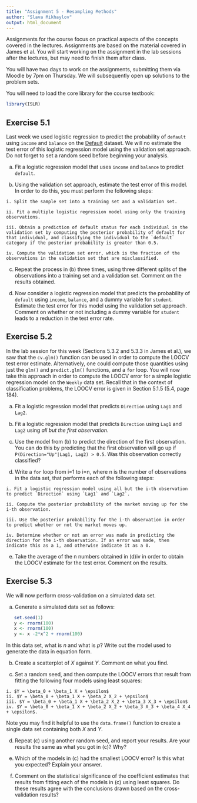 ```yaml
---
title: "Assignment 5 - Resampling Methods"
author: "Slava Mikhaylov"
output: html_document
---
```


Assignments for the course focus on practical aspects of the concepts covered in the lectures. Assignments are based on the material covered in James et al. You will start working on the assignment in the lab sessions after the lectures, but may need to finish them after class.

You will have two days to work on the assignments, submitting them via Moodle by 7pm on Thursday. We will subsequently open up solutions to the problem sets. 

You will need to load the core library for the course textbook:
```r
library(ISLR)
```


## Exercise 5.1

Last week we used logistic regression to predict the probability of `default` using `income` and `balance` on the [Default](http://bit.ly/R_ISLR_Default) dataset. We will no estimate the test error of this logistic regression model using the validation set approach. Do not forget to set a random seed before beginning your analysis.

 (a) Fit a logistic regression model that uses `income` and `balance` to predict `default`.
   
 (b) Using the validation set approach, estimate the test error of this model. In order to do this, you must perform the following steps:
   
    i. Split the sample set into a training set and a validation set.
     
    ii. Fit a multiple logistic regression model using only the training observations.
     
    iii. Obtain a prediction of default status for each individual in the validation set by computing the posterior probability of default for that individual, and classifying the individual to the `default` category if the posterior probability is greater than 0.5.
     
    iv. Compute the validation set error, which is the fraction of the observations in the validation set that are misclassified.
   
 (c) Repeat the process in (b) three times, using three different splits of the observations into a training set and a validation set. Comment on the results obtained.
   
 (d) Now consider a logistic regression model that predicts the probability of `default` using `income`, `balance`, and a dummy variable for `student`. Estimate the test error for this model using the validation set approach. Comment on whether or not including a dummy variable for `student` leads to a reduction in the test error rate.
   

## Exercise 5.2

In the lab session for this week (Sections 5.3.2 and 5.3.3 in James et al.), we saw that the `cv.glm()` function can be used in order to compute the LOOCV test error estimate. Alternatively, one could compute those quantities using just the `glm()` and `predict.glm()` functions, and a `for` loop. You will now take this approach in order to compute the LOOCV error for a simple logistic regression model on the `Weekly` data set. Recall that in the context of classification problems, the LOOCV error is given in Section 5.1.5 (5.4, page 184).


 (a) Fit a logistic regression model that predicts `Direction` using `Lag1` and `Lag2`.

 (b) Fit a logistic regression model that predicts `Direction` using `Lag1` and `Lag2` using *all but the first observation*.

 (c) Use the model from (b) to predict the direction of the first observation. You can do this by predicting that the first observation will go up if `P(Direction="Up"|Lag1, Lag2) > 0.5`. Was this observation correctly classified?

 (d) Write a `for` loop from i=1 to i=n, where n is the number of observations in the data set, that performs each of the following steps:

    i. Fit a logistic regression model using all but the i-th observation to predict `Direction` using `Lag1` and `Lag2`.
    
    ii. Compute the posterior probability of the market moving up for the i-th observation. 
    
    iii. Use the posterior probability for the i-th observation in order to predict whether or not the market moves up. 
    
    iv. Determine whether or not an error was made in predicting the direction for the i-th observation. If an error was made, then indicate this as a 1, and otherwise indicate it as a 0.

 (e) Take the average of the n numbers obtained in (d)iv in order to obtain the LOOCV estimate for the test error. Comment on the results.


## Exercise 5.3

We will now perform cross-validation on a simulated data set.

 (a) Generate a simulated data set as follows:
   
```r
   set.seed(1)
   y <- rnorm(100)
   x <- rnorm(100)
   y <- x -2*x^2 + rnorm(100)
```

In this data set, what is $n$ and what is $p$? Write out the model used to generate the data in equation form.

 (b) Create a scatterplot of $X$ against $Y$. Comment on what you find.
   
 (c) Set a random seed, and then compute the LOOCV errors that result from fitting the following four models using least squares:

    i. $Y = \beta_0 + \beta_1 X + \epsilon$
    ii. $Y = \beta_0 + \beta_1 X + \beta_2 X_2 + \epsilon$
    iii. $Y = \beta_0 + \beta_1 X + \beta_2 X_2 + \beta_3 X_3 + \epsilon$
    iv. $Y = \beta_0 + \beta_1 X + \beta_2 X_2 + \beta_3 X_3 + \beta_4 X_4 + \epsilon$.

Note you may find it helpful to use the `data.frame()` function
to create a single data set containing both $X$ and $Y$.

 (d) Repeat (c) using another random seed, and report your results. Are your results the same as what you got in (c)? Why?

 (e) Which of the models in (c) had the smallest LOOCV error? Is this what you expected? Explain your answer.

 (f) Comment on the statistical significance of the coefficient estimates that results from fitting each of the models in (c) using least squares. Do these results agree with the conclusions drawn based on the cross-validation results?